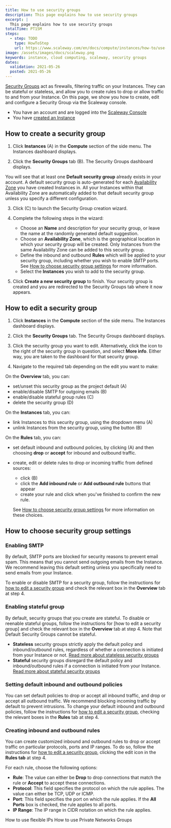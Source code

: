 ```yaml
---
title: How to use security groups
description: This page explains how to use security groups
excerpt: |
  This page explains how to use security groups
totalTime: PT15M
steps:
  - step: TODO
    type: HowToStep
    url: https://www.scaleway.com/en/docs/compute/instances/how-to/use-security-groups
image: /assets/images/docs/scaleway.png
keywords: instance, cloud computing, scaleway, security groups
dates:
  validation: 2021-05-26
  posted: 2021-05-26
---
```


[Security Groups](/compute/instances/concepts#security-group) act as firewalls, filtering traffic on your Instances. They can be stateful or stateless, and allow you to create rules to drop or allow traffic to and from your Instance. On this page, we show you how to create, edit and configure a Security Group via the Scaleway console.

<Message type="requirement">

  - You have an account and are logged into the [Scaleway Console](https://console.scaleway.com)
  - You have [created an Instance](/compute/instances/how-to/create-an-instance)

</Message>

## How to create a security group

1. Click **Instances** (A) in the **Compute** section of the side menu. The Instances dashboard displays.

  <Lightbox src="scaleway-security-groups.png" alt="" />

2. Click the **Security Groups** tab (B). The Security Groups dashboard displays.

  <Message type="note">

  You will see that at least one **Default security group** already exists in your account. A default security group is auto-generated for each [Availability Zone](/compute/instances/concepts#availability-zone) you have created Instances in. All your Instances within that Availability Zone are automatically added to that default security group unless you specify a different configuration.

  </Message>

3. Click <Icon name="plus" /> (C) to launch the Security Group creation wizard.

4. Complete the following steps in the wizard: 

    - Choose an **Name** and description for your security group, or leave the name at the randomly generated default suggestion. 
    - Choose an **Availability Zone**, which is the geographical location in which your security group will be created. Only Instances from the same Availability Zone can be added to this security group.
    - Define the inbound and outbound **Rules** which will be applied to your security group, including whether you wish to enable SMTP ports. See [How to choose security group settings](/compute/instances/how-to/use-security-groups#how-to-choose-security-group-settings) for more information.
    - Select the **Instances** you wish to add to the security group.

5. Click **Create a new security group** to finish. Your security group is created and you are redirected to the Security Groups tab where it now appears.

## How to edit a security group

1. Click **Instances** in the **Compute** section of the side menu. The Instances dashboard displays.

2. Click the **Security Groups** tab. The Security Groups dashboard displays.

3. Click the security group you want to edit. Alternatively, click the <Icon name="more" /> icon to the right of the security group in question, and select **More info**. Either way, you are taken to the dashboard for that security group.

4. Navigate to the required tab depending on the edit you want to make:

On the **Overview** tab, you can:
  <Lightbox src="scaleway-security-group-overview.png" alt="" />

- set/unset this security group as the project default (A)
- enable/disable SMTP for outgoing emails (B)
- enable/disable stateful group rules (C)
- delete the security group (D)

On the **Instances** tab, you can:
  <Lightbox src="scaleway-security-group-instances.png" alt="" />

- link Instances to this security group, using the dropdown menu (A)
- unlink Instances from the security group, using the <Icon name="unlink"/> button (B)

On the **Rules** tab, you can:
  <Lightbox src="scaleway-security-group-rules.png" alt="" />

- set default inbound and outbound policies, by clicking <Icon name="edit"/> (A) and then choosing **drop** or **accept** for inbound and outbound traffic.
- create, edit or delete rules to drop or incoming traffic from defined sources:
  - click <Icon name="edit"/>  (B)
  - click the **Add inbound rule** or **Add outbound rule** buttons that appear
  - create your rule and click <Icon name="validate"/>  when you've finished to confirm the new rule.
  
  See [How to choose security group settings](/compute/instances/how-to/use-security-groups#how-to-choose-security-group-settings) for more information on these choices.

## How to choose security group settings

### Enabling SMTP
By default, SMTP ports are blocked for security reasons to prevent email spam. This means that you cannot send outgoing emails from the Instance. We recommend leaving this default setting unless you specifically need to send emails from your Instance. 

To enable or disable SMTP for a security group, follow the instructions for [how to edit a security group](/compute/instances/how-to/use-security-groups/#how-to-edit-a-security-group) and check the relevant box in the **Overview** tab at step 4.

### Enabling stateful group
By default, security groups that you create are stateful. To disable or reenable stateful groups, follow the instructions for [how to edit a security group] and check the relevant box in the **Overview** tab at step 4. Note that Default Security Groups cannot be stateful.

  - **Stateless** security groups strictly apply the default policy and inbound/outbound rules, regardless of whether a connection is initiated from your Instance or not. [Read more about stateless security groups](/compute/instances/concepts#stateless-security-groups)
  - **Stateful** security groups disregard the default policy and inbound/outbound rules if a connection is initiated from your Instance. [Read more about stateful security groups](/compute/instances/concepts#stateful-security-groups)

### Setting default inbound and outbound policies
You can set default policies to drop or accept all inbound traffic, and drop or accept all outbound traffic. We recommend blocking incoming traffic by default to prevent intrusions. To change your default inbound and outbound policies, follow the instructions for [how to edit a security group](/compute/instances/how-to/use-security-groups/#how-to-edit-a-security-group), checking the relevant boxes in the **Rules** tab at step 4.

### Creating inbound and outbound rules
You can create customized inbound and outbound rules to drop or accept traffic on particular protocols, ports and IP ranges. To do so, follow the instructions for [how to edit a security group](/compute/instances/how-to/use-security-groups/#how-to-edit-a-security-group), clicking the edit icon in the **Rules tab** at step 4.

For each rule, choose the following options:
<Lightbox src="scaleway-security-group-custom-rule.png" alt="" />

- **Rule**: The value can either be **Drop** to drop connections that match the rule or **Accept** to accept these connections.
- **Protocol**: This field specifies the protocol on which the rule applies. The value can either be TCP, UDP or ICMP.
- **Port**: This field specifies the port on which the rule applies. If the **All Ports** box is checked, the rule applies to all ports.
- **IP Range**: The IP range in CIDR notation on which the rule applies.

<Navigation title="See Also">
  <PreviousButton to="/compute/instances/how-to/use-flexips/">How to use flexible IPs</PreviousButton>
  <NextButton to="/compute/instances/how-to/use-private-networks/">How to use Private Networks Groups</NextButton>
</Navigation>